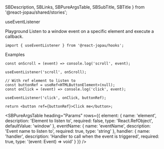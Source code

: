  SBDescription,
  SBLinks,
  SBPureArgsTable,
  SBSubTitle,
  SBTitle
} from '@react-jopau/shared/stories';

<SBTitle>useEventListener</SBTitle>

<SBLinks>
  <SBLinks.Item href="hooks-useeventlistener--default">Playground</SBLinks.Item>
</SBLinks>

<SBDescription>
  Listen to a window event on a specific element and execute a callback.
</SBDescription>

```tsx dark
import { useEventListener } from '@react-jopau/hooks';
```

<SBSubTitle>Examples</SBSubTitle>

```tsx dark
const onScroll = (event) => console.log('scroll', event);

useEventListener('scroll', onScroll);
```

```tsx dark
// With ref element to listen to
const buttonRef = useRef<HTMLButtonElement>(null);
const onClick = (event) => console.log('click', event);

useEventListener('click', onClick, buttonRef);

return <button ref={buttonRef}>Click me</button>;
```

<SBPureArgsTable
  heading="Params"
  rows={{
    element: {
      name: 'element',
      description: 'Element to listen to',
      required: false,
      type: 'React.RefObject',
      defaultValue: 'window'
    },
    eventName: {
      name: 'eventName',
      description: 'Event name to listen to',
      required: true,
      type: 'string'
    },
    handler: {
      name: 'handler',
      description: 'Handler to call when the event is triggered',
      required: true,
      type: '(event: Event) => void'
    }
  }}
/>
